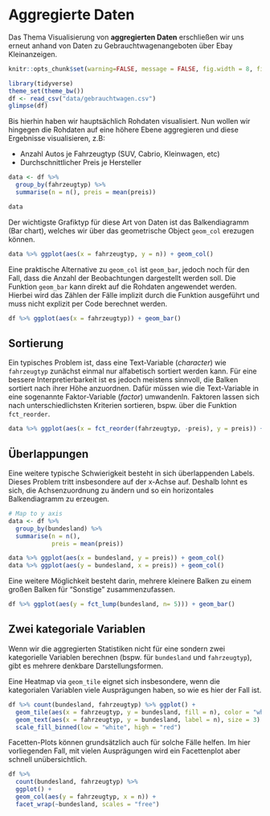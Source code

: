 # Aggregierte Daten

Das Thema Visualisierung von **aggregierten Daten** erschließen wir uns erneut anhand von Daten zu Gebrauchtwagenangeboten über Ebay Kleinanzeigen. 

```r
knitr::opts_chunk$set(warning=FALSE, message = FALSE, fig.width = 8, fig.height = 4)
```

```r
library(tidyverse)      
theme_set(theme_bw())   
df <- read_csv("data/gebrauchtwagen.csv")
glimpse(df)
```

Bis hierhin haben wir hauptsächlich Rohdaten visualisiert. Nun wollen wir hingegen die Rohdaten auf eine höhere Ebene aggregieren und diese Ergebnisse visualisieren, z.B:

- Anzahl Autos je Fahrzeugtyp (SUV, Cabrio, Kleinwagen, etc)
- Durchschnittlicher Preis je Hersteller

```r
data <- df %>%
  group_by(fahrzeugtyp) %>%
  summarise(n = n(), preis = mean(preis))

data
```

Der wichtigste Grafiktyp für diese Art von Daten ist das Balkendiagramm (Bar chart), welches wir über das geometrische Object `geom_col` erezugen können.

```r
data %>% ggplot(aes(x = fahrzeugtyp, y = n)) + geom_col()
```

Eine praktische Alternative zu `geom_col` ist `geom_bar`, jedoch noch für den Fall, dass die Anzahl der Beobachtungen dargestellt werden soll. Die Funktion `geom_bar` kann direkt auf die Rohdaten angewendet werden. Hierbei wird das Zählen der Fälle implizit durch die Funktion ausgeführt und muss nicht explizit per Code berechnet werden. 

```r
df %>% ggplot(aes(x = fahrzeugtyp)) + geom_bar()
```

## Sortierung
Ein typisches Problem ist, dass eine Text-Variable (*character*) wie `fahrzeugtyp` zunächst einmal nur alfabetisch sortiert werden kann. Für eine bessere Interpretierbarkeit ist es jedoch meistens sinnvoll, die Balken sortiert nach ihrer Höhe anzuordnen. Dafür müssen wie die Text-Variable in eine sogenannte Faktor-Variable (*factor*) umwandenln. Faktoren lassen sich nach unterschiedlichsten Kriterien sortieren, bspw. über die Funktion `fct_reorder`. 

```r
data %>% ggplot(aes(x = fct_reorder(fahrzeugtyp, -preis), y = preis)) + geom_col()
```

## Überlappungen
Eine weitere typische Schwierigkeit besteht in sich überlappenden Labels. Dieses Problem tritt insbesondere auf der x-Achse auf. Deshalb lohnt es sich, die Achsenzuordnung zu ändern und so ein horizontales Balkendiagramm zu erzeugen.

```r
# Map to y axis
data <- df %>% 
  group_by(bundesland) %>%
  summarise(n = n(),
            preis = mean(preis))

data %>% ggplot(aes(x = bundesland, y = preis)) + geom_col()
data %>% ggplot(aes(y = bundesland, x = preis)) + geom_col()
```

Eine weitere Möglichkeit besteht darin, mehrere kleinere Balken zu einem großen Balken für "Sonstige" zusammenzufassen. 
```r
df %>% ggplot(aes(y = fct_lump(bundesland, n= 5))) + geom_bar()
```

## Zwei kategoriale Variablen

Wenn wir die aggregierten Statistiken nicht für eine sondern zwei kategorielle Variablen berechnen (bspw. für `bundesland` und `fahrzeugtyp`), gibt es mehrere denkbare Darstellungsformen. 

Eine Heatmap via `geom_tile` eignet sich insbesondere, wenn die kategorialen Variablen viele Ausprägungen haben, so wie es hier der Fall ist. 

```r
df %>% count(bundesland, fahrzeugtyp) %>% ggplot() + 
  geom_tile(aes(x = fahrzeugtyp, y = bundesland, fill = n), color = "white") +
  geom_text(aes(x = fahrzeugtyp, y = bundesland, label = n), size = 3) +
  scale_fill_binned(low = "white", high = "red")
```

Facetten-Plots können grundsätzlich auch für solche Fälle helfen. Im hier vorliegenden Fall, mit vielen Ausprägungen wird ein Facettenplot aber schnell unübersichtlich.

```r
df %>% 
  count(bundesland, fahrzeugtyp) %>% 
  ggplot() + 
  geom_col(aes(y = fahrzeugtyp, x = n)) +
  facet_wrap(~bundesland, scales = "free")
```

